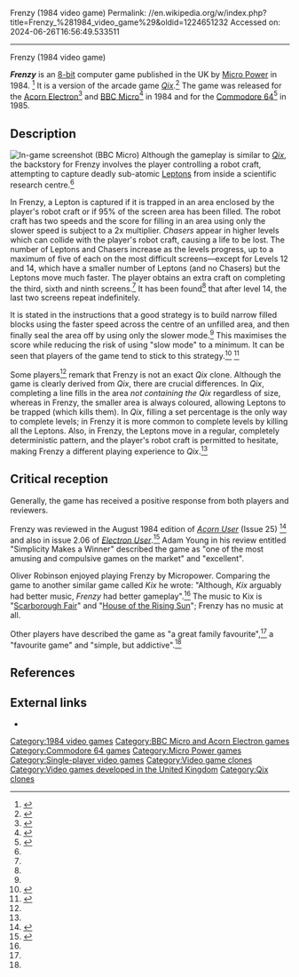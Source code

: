 Frenzy (1984 video game)
Permalink: //en.wikipedia.org/w/index.php?title=Frenzy_%281984_video_game%29&oldid=1224651232
Accessed on: 2024-06-26T16:56:49.533511



------
Frenzy (1984 video game)
{{about|the 1984 Qix clone published by Micro Power|the 1982 Bezerk sequel published by Stern Electronics|Frenzy (1982 video game)}}

{{Infobox video game
| title = Frenzy
| image = Frenzy (Micro Power) cassette front cover (Acorn Electron).png
| image_size = 150px
| caption=[[Acorn Electron]] cassette cover
| developer =
| publisher = [[Micro Power]]
| engine = 
| released = 1984 (BBC Micro, Acorn Electron), 1985 (Commodore 64)
| genre = Arcade, [[Qix]] clone
| modes = [[Single-player]]
| platforms = [[Acorn Electron]]<br />[[BBC Micro]]<br />[[Commodore 64]]
}}

'''''Frenzy''''' is an [[8-bit]] computer game published in the UK by [[Micro Power]] in 1984.
<ref name="inlay-1">{{cite journal|year=1984|title = Acorn Electron cassette inlay|journal=Frenzy|quote=Deadly sub-atomic particles are running free in a scientific research centre}}</ref>
It is a version of the arcade game ''[[Qix]]''.<ref name="bbcmicrogames-1">{{cite web|url=http://www.bbcmicrogames.com/bestrest.html|title=Only the Best BBC Micro Games|accessdate=2010-10-10|first=Oliver|last=Robinson|publisher=www.bbcmicrogames.com|quote=Frenzy, and Kix were both versions of an arcade game called 'Qix', which unfortunately, is hard to come by these days.}}</ref>
The game was released for the [[Acorn Electron]]<ref name="retrogames-1">{{cite web|url=http://www.retrogames.co.uk/more/on/details/010208|title=Frenzy by Micro Power from Retrogames|accessdate=2010-10-10|publisher=Retrogames|quote=1984 Arcade action game. For Acorn Electron Computers.}}</ref>
and [[BBC Micro]]<ref name="gamespot-1">{{cite web|url=http://uk.gamespot.com/bbc/action/frenzy/tech_info.html?tag=tabs%3Bsummary|title=Frenzy for BBC Micro|accessdate=2010-10-10|publisher=[[GameSpot]]|quote=Publisher: Micro Power}}{{dead link|date=October 2019}}</ref>
in 1984 and for the [[Commodore 64]]<ref name="lemon64-1">{{cite web|url=http://www.lemon64.com/games/details.php?ID=981|title=Frenzy 1985, Micro Power|accessdate=2010-10-10|publisher=www.lemon.com|first=Kim|last=Lemon|quote=Genre: Arcade, Miscellaneous Players: 1 Only}}</ref> in 1985.

==Description==
[[Image:Frenzy (Micro Power) in-game screenshot (BBC Micro).png|thumb|left|In-game screenshot (BBC Micro)]]
Although the gameplay is similar to ''[[Qix]]'', the backstory for Frenzy involves the player controlling a robot craft, attempting to capture deadly sub-atomic [[Lepton]]s from inside a scientific research centre.<ref name="inlay-1"/>

In Frenzy, a Lepton is captured if it is trapped in an area enclosed by the player's robot craft or if 95% of the screen area has been filled. The robot craft has two speeds and the score for filling in an area using only the slower speed is subject to a 2x multiplier. ''Chasers'' appear in higher levels which can collide with the player's robot craft, causing a life to be lost. The number of Leptons and Chasers increase as the levels progress, up to a maximum of five of each on the most difficult screens—except for Levels 12 and 14, which have a smaller number of Leptons (and no Chasers) but the Leptons move much faster. The player obtains an extra craft on completing the third, sixth and ninth screens.<ref name="inlay-1"/> It has been found<ref name="youtube-2"/> that after level 14, the last two screens repeat indefinitely.

It is stated in the instructions that a good strategy is to build narrow filled blocks using the faster speed across the centre of an unfilled area, and then finally seal the area off by using only the slower mode.<ref name="inlay-1"/> This maximises the score while reducing the risk of using "slow mode" to a minimum. It can be seen that players of the game tend to stick to this strategy.<ref name="youtube-2">{{cite web|url=https://www.youtube.com/watch?v=vysFhSUQJpA |archive-url=https://ghostarchive.org/varchive/youtube/20211221/vysFhSUQJpA |archive-date=2021-12-21 |url-status=live|title=BBC Micro game Frenzy|accessdate=2010-10-10|publisher=[[YouTube]]|quote=In this video I take a break from Repton and revisit another childhood memory by completing all fourteen unique levels of the game Frenzy. (It turns out that after Level 14, the last two levels repeat indefinitely.)}}{{cbignore}}</ref>
<ref name="youtube-1">{{cite web|url=https://www.youtube.com/watch?v=u_eJ3gJhvEw |archive-url=https://ghostarchive.org/varchive/youtube/20211221/u_eJ3gJhvEw |archive-date=2021-12-21 |url-status=live|title=BBC Micro game Frenzy|accessdate=2010-10-10|publisher=[[YouTube]]|quote=Simple, but addictive}}{{cbignore}}</ref>

Some players<ref name="youtube-2"/> remark that Frenzy is not an exact ''Qix'' clone. Although the game is clearly derived from ''Qix'', 
there are crucial differences. In ''Qix'', completing a line fills in the area ''not containing the Qix'' regardless of size, whereas in Frenzy, the smaller area is always coloured, allowing Leptons to be trapped (which kills them). In ''Qix'', filling a set percentage is the only way to complete levels; in Frenzy it is more common to complete levels by killing all the Leptons. Also, in Frenzy, the Leptons move in a regular, completely deterministic pattern, and the player's robot craft is permitted to hesitate, making Frenzy a different playing experience to ''Qix''.<ref name="youtube-1"/>

==Critical reception==
Generally, the game has received a positive response from both players and reviewers.

Frenzy was reviewed in the August 1984 edition of ''[[Acorn User]]'' (Issue 25)
<ref name="acornuser-1">{{cite web|url=http://www.computinghistory.org.uk/cgi-bin/sitewise.pl?act=det&p=3981|title=Acorn User Archives: Issue 25 : August 1984|accessdate=2010-10-10|publisher=[[Acorn User]]|quote=Hopper from Acornsoft, Frenzy from Micropower.}}</ref>
and also in issue 2.06 of ''[[Electron User]]''.<ref name="acornelectron-1">{{cite web|url=http://www.acornelectron.co.uk/mags/eu/revs/micropower/r-fren.html|title=Simplicity Makes A Winner|accessdate=2010-10-10|publisher=[[Electron User]] (Issue 2.06)|first=Adam|last=Young|quote=A cool head, a steady hand and nerves of steel should ensure you a top score in this excellent game.|archive-date=2011-07-17|archive-url=https://web.archive.org/web/20110717131511/http://www.acornelectron.co.uk/mags/eu/revs/micropower/r-fren.html|url-status=dead}}</ref>
Adam Young in his review entitled "Simplicity Makes a Winner" described the game as "one of the most amusing and compulsive games on the market" and "excellent".

Oliver Robinson enjoyed playing Frenzy by Micropower. Comparing the game to another similar game called ''Kix'' he wrote: "Although, ''Kix'' arguably had better music, ''Frenzy'' had better gameplay".<ref name="bbcmicrogames-1"/> The music to Kix is "[[Scarborough Fair (ballad)|Scarborough Fair]]" and "[[House of the Rising Sun]]"; Frenzy has no music at all.

Other players have described the game as "a great family favourite",<ref name="youtube-2"/> a "favourite game" and 
"simple, but addictive".<ref name="youtube-1"/>

==References==
{{Reflist}}

==External links==
* {{gb64 game|id=2927}}

{{Micro Power}}

{{DEFAULTSORT:Frenzy (Micro Power Video Game)}}
[[Category:1984 video games]]
[[Category:BBC Micro and Acorn Electron games]]
[[Category:Commodore 64 games]]
[[Category:Micro Power games]]
[[Category:Single-player video games]]
[[Category:Video game clones]]
[[Category:Video games developed in the United Kingdom]]
[[Category:Qix clones]]